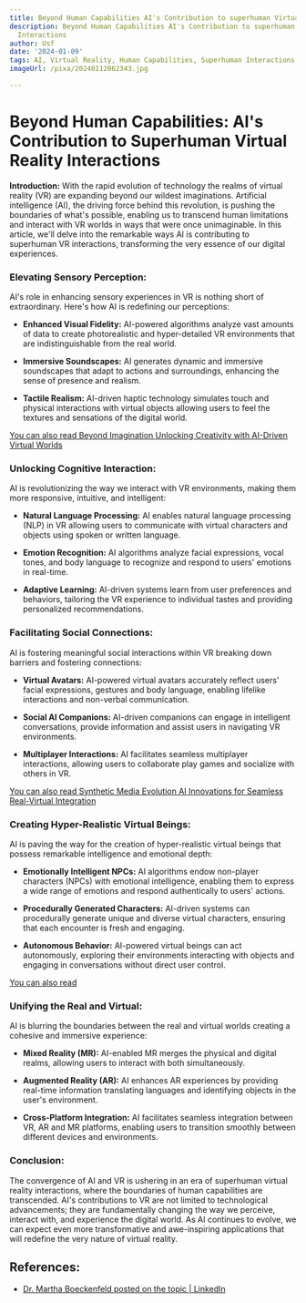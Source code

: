 ```yaml
---
title: Beyond Human Capabilities AI's Contribution to superhuman Virtual Reality Interactions
description: Beyond Human Capabilities AI's Contribution to superhuman Virtual Reality
  Interactions
author: Usf
date: '2024-01-09'
tags: AI, Virtual Reality, Human Capabilities, Superhuman Interactions
imageUrl: /pixa/20240112062343.jpg

---
```

# Beyond Human Capabilities: AI's Contribution  to Superhuman Virtual Reality Interactions

**Introduction:**
With the rapid evolution of technology the realms of virtual reality (VR) are expanding beyond  our wildest imaginations. Artificial intelligence (AI), the driving force behind this revolution, is pushing the boundaries of what's possible, enabling us to transcend human  limitations and interact with  VR worlds in ways  that were  once unimaginable. In this article, we'll delve into the remarkable ways  AI is contributing  to superhuman  VR interactions, transforming the very essence  of our digital experiences.

### Elevating Sensory Perception:
AI's role in  enhancing sensory experiences in VR is nothing short of extraordinary. Here's how  AI is redefining our perceptions:

- **Enhanced  Visual Fidelity:** AI-powered algorithms analyze vast  amounts of data to create photorealistic and hyper-detailed  VR environments that are indistinguishable from the real world.

- **Immersive Soundscapes:** AI generates dynamic and immersive soundscapes that  adapt to actions and surroundings, enhancing the sense of presence and realism.

- **Tactile Realism:** AI-driven haptic technology simulates touch and physical  interactions with virtual  objects  allowing users to feel the textures and sensations of  the digital world.

[You can  also read Beyond Imagination Unlocking Creativity with  AI-Driven  Virtual Worlds](Beyond%20Imagination%20Unlocking%20Creativity%20with%20AI-Driven%20Virtual%20Worlds)


### Unlocking Cognitive Interaction:
AI is revolutionizing the way we  interact with VR environments, making them more  responsive, intuitive, and intelligent:

- **Natural Language Processing:** AI enables natural  language processing (NLP) in VR allowing users to communicate with virtual characters and objects using spoken or written  language.

- **Emotion Recognition:** AI algorithms analyze facial expressions,  vocal tones, and body  language to recognize  and respond  to users' emotions in real-time.

- **Adaptive Learning:**  AI-driven  systems learn from user preferences and behaviors, tailoring the VR experience  to individual tastes and providing personalized recommendations.

### Facilitating Social Connections:
AI is fostering meaningful social interactions within VR breaking down barriers and fostering connections:

- **Virtual Avatars:** AI-powered virtual avatars accurately reflect users' facial expressions, gestures and body language, enabling lifelike interactions and non-verbal communication.

- **Social AI Companions:** AI-driven companions can engage in  intelligent conversations, provide information and assist users in navigating VR environments.

- **Multiplayer Interactions:** AI facilitates seamless multiplayer interactions, allowing  users to collaborate play games and socialize with others in VR.

[You can also read Synthetic Media Evolution AI  Innovations for Seamless Real-Virtual Integration](Synthetic%20Media%20Evolution%20AI%20Innovations%20for%20Seamless%20Real-Virtual%20Integration)


### Creating Hyper-Realistic Virtual Beings:
AI is paving the way for the  creation of hyper-realistic virtual beings that possess remarkable intelligence and emotional depth:

- **Emotionally Intelligent  NPCs:** AI algorithms endow non-player characters (NPCs) with emotional intelligence, enabling them to express a wide range of emotions and respond  authentically to users' actions.

- **Procedurally Generated Characters:** AI-driven systems can procedurally generate unique and diverse virtual characters, ensuring that each encounter is fresh and engaging.

- **Autonomous Behavior:** AI-powered virtual beings can  act  autonomously, exploring their environments interacting with objects and engaging in conversations without direct user  control.

[You can also read ]()


### Unifying the Real and Virtual:
AI is blurring the boundaries between the real and virtual worlds  creating a  cohesive and immersive experience:

- **Mixed Reality (MR):** AI-enabled MR merges the physical  and digital realms, allowing  users to interact with both simultaneously.

- **Augmented Reality (AR):** AI enhances AR experiences by providing real-time information translating  languages and identifying objects  in the user's environment.

- **Cross-Platform Integration:** AI  facilitates seamless integration between VR, AR and MR platforms, enabling users to transition smoothly between different devices and environments.

### Conclusion:
The convergence  of AI and VR is ushering in an era of  superhuman virtual reality interactions, where the boundaries of human capabilities are transcended. AI's contributions to  VR are not limited to technological  advancements; they are fundamentally changing the way we perceive,  interact with, and  experience the digital world. As AI continues to evolve,  we can  expect even more transformative and awe-inspiring applications that  will redefine the very nature  of virtual reality.

## References:
- [Dr. Martha Boeckenfeld posted on the topic | LinkedIn](https://www.linkedin.com/posts/dr-martha-boeckenfeld_ai-humanity-superai-activity-7114838395654144003-7WYa)
